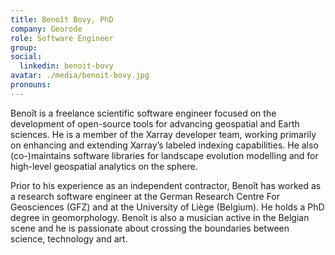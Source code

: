 ```yaml
---
title: Benoît Bovy, PhD
company: Georode 
role: Software Engineer
group:
social:
  linkedin: benoit-bovy
avatar: ./media/benoit-bovy.jpg
pronouns: 
---
```

Benoît is a freelance scientific software engineer focused on the development of open-source tools for advancing geospatial and Earth sciences. He is a member of the Xarray developer team, working primarily on enhancing and extending Xarray’s labeled indexing capabilities. He also (co-)maintains software libraries for landscape evolution modelling and for high-level geospatial analytics on the sphere.

Prior to his experience as an independent contractor, Benoît has worked as a research software engineer at the German Research Centre For Geosciences (GFZ) and at the University of Liège (Belgium). He holds a PhD degree in geomorphology. Benoît is also a musician active in the Belgian scene and he is passionate about crossing the boundaries between science, technology and art.